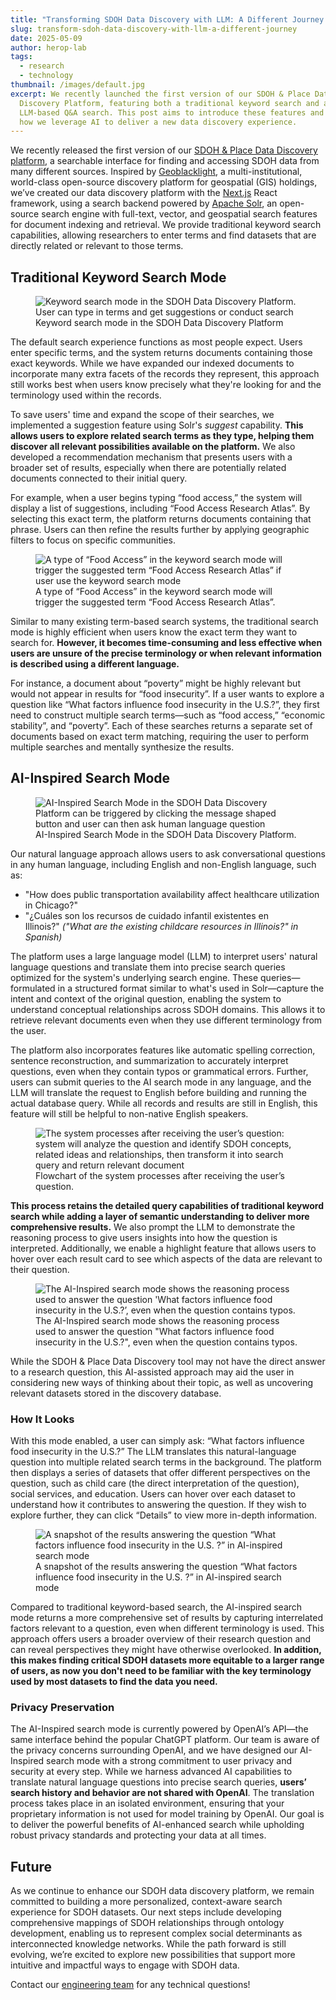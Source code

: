 ```yaml
---
title: "Transforming SDOH Data Discovery with LLM: A Different Journey "
slug: transform-sdoh-data-discovery-with-llm-a-different-journey
date: 2025-05-09
author: herop-lab
tags:
  - research
  - technology
thumbnail: /images/default.jpg
excerpt: We recently launched the first version of our SDOH & Place Data
  Discovery Platform, featuring both a traditional keyword search and an
  LLM-based Q&A search. This post aims to introduce these features and highlight
  how we leverage AI to deliver a new data discovery experience.
---
```

We recently released the first version of our [SDOH & Place Data Discovery platform](https://sdohplace.org/search), a searchable interface for finding and accessing SDOH data from many different sources. Inspired by [Geoblacklight](https://geoblacklight.org/), a multi-institutional, world-class open-source discovery platform for geospatial (GIS) holdings, we’ve created our data discovery platform with the [Next.js](http://next.js) React framework, using a search backend powered by [Apache Solr](https://solr.apache.org/), an open-source search engine with full-text, vector, and geospatial search features for document indexing and retrieval. We provide traditional keyword search capabilities, allowing researchers to enter terms and find datasets that are directly related or relevant to those terms.

## Traditional Keyword Search Mode

<figure>
  <img src="/images/transform-sdoh-data-discovery-with-llm-a-different-journey-1.png" alt="Keyword search mode in the SDOH Data Discovery Platform. User can type in terms and get suggestions or conduct search" title="Keyword search mode in the SDOH Data Discovery Platform" />
  <figcaption>Keyword search mode in the SDOH Data Discovery Platform</figcaption>
</figure>

The default search experience functions as most people expect. Users enter specific terms, and the system returns documents containing those exact keywords. While we have expanded our indexed documents to incorporate many extra facets of the records they represent, this approach still works best when users know precisely what they're looking for and the terminology used within the records.

To save users' time and expand the scope of their searches, we implemented a suggestion feature using Solr's *suggest* capability. **This allows users to explore related search terms as they type, helping them discover all relevant possibilities available on the platform.** We also developed a recommendation mechanism that presents users with a broader set of results, especially when there are potentially related documents connected to their initial query.

For example, when a user begins typing “food access,” the system will display a list of suggestions, including “Food Access Research Atlas”. By selecting this exact term, the platform returns documents containing that phrase. Users can then refine the results further by applying geographic filters to focus on specific communities.

<figure>
  <img src="/images/transform-sdoh-data-discovery-with-llm-a-different-journey-2.png" alt="A type of “Food Access” in the keyword search mode will trigger the suggested term “Food Access Research Atlas” if user use the keyword search mode" title="A type of “Food Access” in the keyword search mode will trigger the suggested term “Food Access Research Atlas”" />
  <figcaption>A type of “Food Access” in the keyword search mode will trigger the suggested term “Food Access Research Atlas”.</figcaption>
</figure>

Similar to many existing term-based search systems, the traditional search mode is highly efficient when users know the exact term they want to search for. **However, it becomes time-consuming and less effective when users are unsure of the precise terminology or when relevant information is described using a different language.**

For instance, a document about “poverty” might be highly relevant but would not appear in results for “food insecurity”. If a user wants to explore a question like “What factors influence food insecurity in the U.S.?”, they first need to construct multiple search terms—such as “food access,” “economic stability”, and “poverty”. Each of these searches returns a separate set of documents based on exact term matching, requiring the user to perform multiple searches and mentally synthesize the results.

## AI-Inspired Search Mode

<figure>
  <img src="/images/transform-sdoh-data-discovery-with-llm-a-different-journey-3.png" alt="AI-Inspired Search Mode in the SDOH Data Discovery Platform can be triggered by clicking the message shaped button and user can then ask human language question" title="AI-Inspired Search Mode in the SDOH Data Discovery Platform" />
  <figcaption>AI-Inspired Search Mode in the SDOH Data Discovery Platform.</figcaption>
</figure>

Our natural language approach allows users to ask conversational questions in any human language, including English and non-English language, such as: 

* "How does public transportation availability affect healthcare utilization in Chicago?" 
* "¿Cuáles son los recursos de cuidado infantil existentes en Illinois?" *("What are the existing childcare resources in Illinois?" in Spanish)*

The platform uses a large language model (LLM) to interpret users' natural language questions and translate them into precise search queries optimized for the system's underlying search engine. These queries—formulated in a structured format similar to what's used in Solr—capture the intent and context of the original question, enabling the system to understand conceptual relationships across SDOH domains. This allows it to retrieve relevant documents even when they use different terminology from the user.

The platform also incorporates features like automatic spelling correction, sentence reconstruction, and summarization to accurately interpret questions, even when they contain typos or grammatical errors. Further, users can submit queries to the AI search mode in any language, and the LLM will translate the request to English before building and running the actual database query. While all records and results are still in English, this feature will still be helpful to non-native English speakers.

<figure>
  <img src="/images/transform-sdoh-data-discovery-with-llm-a-different-journey-4.png" alt="The system processes after receiving the user’s question: system will analyze the question and identify SDOH concepts, related ideas and relationships, then transform it into search query and return relevant document" title="The system processes after receiving the user’s question" />
  <figcaption>Flowchart of the system processes after receiving the user’s question.</figcaption>
</figure>

**This process retains the detailed query capabilities of traditional keyword search while adding a layer of semantic understanding to deliver more comprehensive results.** We also prompt the LLM to demonstrate the reasoning process to give users insights into how the question is interpreted. Additionally, we enable a highlight feature that allows users to hover over each result card to see which aspects of the data are relevant to their question.


<figure>
  <img src="/images/trasform-sdoh-data-discovery-with-llm-a-different-journey-5b.png" alt="The AI-Inspired search mode shows the reasoning process used to answer the question 'What factors influence food insecurity in the U.S.?’, even when the question contains typos." title="The AI-Inspired search mode shows the reasoning process used to answer the question 'What factors influence food insecurity in the U.S.?’, even when the question contains typos." />
  <figcaption>The AI-Inspired search mode shows the reasoning process used to answer the question "What factors influence food insecurity in the U.S.?", even when the question contains typos.</figcaption>
</figure>

While the SDOH & Place Data Discovery tool may not have the direct answer to a research question, this AI-assisted approach may aid the user in considering new ways of thinking about their topic, as well as uncovering relevant datasets stored in the discovery database.

### How It Looks

With this mode enabled, a user can simply ask: “What factors influence food insecurity in the U.S.?” The LLM translates this natural-language question into multiple related search terms in the background. The platform then displays a series of datasets that offer different perspectives on the question, such as child care (the direct interpretation of the question), social services, and education. Users can hover over each dataset to understand how it contributes to answering the question. If they wish to explore further, they can click “Details” to view more in-depth information.

<figure>
  <img src="/images/transform-sdoh-data-discovery-with-llm-a-different-journey-6.png" alt="A snapshot of the results answering the question “What factors influence food insecurity in the U.S. ?” in AI-inspired search mode" title="A snapshot of the results answering the question “What factors influence food insecurity in the U.S. ?” in AI-inspired search mode" />
  <figcaption>A snapshot of the results answering the question “What factors influence food insecurity in the U.S. ?” in AI-inspired search mode</figcaption>
</figure>

Compared to traditional keyword-based search, the AI-inspired search mode returns a more comprehensive set of results by capturing interrelated factors relevant to a question, even when different terminology is used. This approach offers users a broader overview of their research question and can reveal perspectives they might have otherwise overlooked. **In addition, this makes finding critical SDOH datasets more equitable to a larger range of users, as now you don't need to be familiar with the key terminology used by most datasets to find the data you need.**

### Privacy Preservation

The AI-Inspired search mode is currently powered by OpenAI’s API—the same interface behind the popular ChatGPT platform. Our team is aware of the privacy concerns surrounding OpenAI, and we have designed our AI-Inspired search mode with a strong commitment to user privacy and security at every step. While we harness advanced AI capabilities to translate natural language questions into precise search queries, **users’ search history and behavior are not shared with OpenAI**. The translation process takes place in an isolated environment, ensuring that your proprietary information is not used for model training by OpenAI. Our goal is to deliver the powerful benefits of AI-enhanced search while upholding robust privacy standards and protecting your data at all times.

## Future

As we continue to enhance our SDOH data discovery platform, we remain committed to building a more personalized, context-aware search experience for SDOH datasets. Our next steps include developing comprehensive mappings of SDOH relationships through ontology development, enabling us to represent complex social determinants as interconnected knowledge networks. While the path forward is still evolving, we’re excited to explore new possibilities that support more intuitive and impactful ways to engage with SDOH data.

Contact our [engineering team](https://sdohplace.org/team) for any technical questions!
